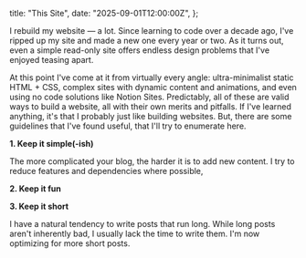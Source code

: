   title: "This Site",
  date: "2025-09-01T12:00:00Z",
};

I rebuild my website — a lot. Since learning to code over a decade ago, I've
ripped up my site and made a new one every year or two. As it turns out, even a
simple read-only site offers endless design problems that I've enjoyed teasing
apart. 

At this point I've come at it from virtually every angle: ultra-minimalist
static HTML + CSS, complex sites with dynamic content and animations, and even
using no code solutions like Notion Sites. Predictably, all of these are valid
ways to build a website, all with their own merits and pitfalls. If I've learned
anything, it's that I probably just like building websites. But, there are some
guidelines that I've found useful, that I'll try to enumerate here.

**1. Keep it simple(-ish)**

The more complicated your blog, the harder it is to add new content. I try to
reduce features and dependencies where possible,

**2. Keep it fun**



**3. Keep it short**

I have a natural tendency to write posts that run long. While long posts aren't
inherently bad, I usually lack the time to write them. I'm now optimizing for
more short posts.
